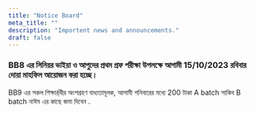 ```yaml
---
title: "Notice Board"
meta_title: ""
description: "Importent news and announcements."
draft: false
---
```


### BB8 এর সিনিয়র ভাইয়া ও আপুদের  প্রথম প্রফ পরীক্ষা উপলক্ষে আগামী 15/10/2023 রবিবার দোয়া মাহফিল আয়োজন করা হচ্ছে।
BB9 এর সকল শিক্ষার্র্থীর অংশগ্রহণ বাধ্যতামূলক, আগামী শনিবারের মধ্যে 200 টাকা A batch সাকিব B batch নাঈম এর কাছে জমা দিবেন .

